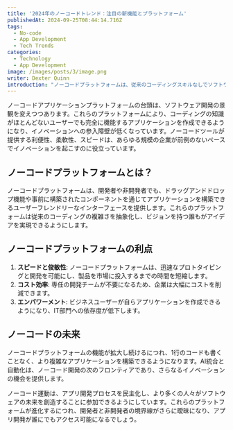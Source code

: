 ```yaml
---
title: '2024年のノーコードトレンド：注目の新機能とプラットフォーム'
publishedAt: 2024-09-25T08:44:14.716Z
tags:
  - No-code
  - App Development
  - Tech Trends
categories:
  - Technology
  - App Development
image: /images/posts/3/image.png
writer: Dexter Quinn
introduction: "ノーコードプラットフォームは、従来のコーディングスキルなしでソフトウェアを作成できるようにすることで、企業のアプリケーション開発へのアプローチを革新しています。この記事では、ノーコードプラットフォームのテクノロジー業界への深い影響と、将来の展望について探ります。まず、ノーコードプラットフォームの出現により、ソフトウェア開発が民主化され、専門的なプログラミング知識を持つ人々を超えて、はるかに幅広い層にアクセス可能になりました。この変化により、イノベーションへの障壁が大幅に低下し、多様なアイデアが実現可能になりました。直感的なビジュアルインターフェースと事前構築されたコンポーネントを提供することで、これらのプラットフォームは様々な背景を持つ個人がコンセプトを機能的なアプリケーションに変換することを可能にしています。"
---
```


ノーコードアプリケーションプラットフォームの台頭は、ソフトウェア開発の景観を変えつつあります。これらのプラットフォームにより、コーディングの知識がほとんどないユーザーでも完全に機能するアプリケーションを作成できるようになり、イノベーションへの参入障壁が低くなっています。ノーコードツールが提供する利便性、柔軟性、スピードは、あらゆる規模の企業が前例のないペースでイノベーションを起こすのに役立っています。

## ノーコードプラットフォームとは？

ノーコードプラットフォームは、開発者や非開発者でも、ドラッグアンドドロップ機能や事前に構築されたコンポーネントを通じてアプリケーションを構築できるユーザーフレンドリーなインターフェースを提供します。これらのプラットフォームは従来のコーディングの複雑さを抽象化し、ビジョンを持つ誰もがアイデアを実現できるようにします。

## ノーコードプラットフォームの利点

1. **スピードと俊敏性**: ノーコードプラットフォームは、迅速なプロトタイピングと開発を可能にし、製品を市場に投入するまでの時間を短縮します。
2. **コスト効率**: 専任の開発チームが不要になるため、企業は大幅にコストを削減できます。
3. **エンパワーメント**: ビジネスユーザーが自らアプリケーションを作成できるようになり、IT部門への依存度が低下します。

## ノーコードの未来

ノーコードプラットフォームの機能が拡大し続けるにつれ、1行のコードも書くことなく、より複雑なアプリケーションを構築できるようになります。AI統合と自動化は、ノーコード開発の次のフロンティアであり、さらなるイノベーションの機会を提供します。

ノーコード運動は、アプリ開発プロセスを民主化し、より多くの人々がソフトウェアの未来を創造することに参加できるようにしています。これらのプラットフォームが進化するにつれ、開発者と非開発者の境界線がさらに曖昧になり、アプリ開発が誰にでもアクセス可能になるでしょう。

